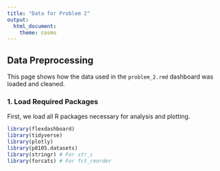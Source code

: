 ```yaml
---
title: "Data for Problem 2"
output: 
  html_document:
    theme: cosmo
---
```


## Data Preprocessing

This page shows how the data used in the `problem_2.rmd` dashboard was loaded and cleaned.

### 1. Load Required Packages

First, we load all R packages necessary for analysis and plotting.

```r
library(flexdashboard)
library(tidyverse)
library(plotly)
library(p8105.datasets)
library(stringr) # For str_c
library(forcats) # For fct_reorder
```

